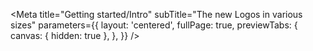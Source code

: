 
<Meta
  title="Getting started/Intro"
  subTitle="The new Logos in various sizes"
  parameters={{
    layout: 'centered',
    fullPage: true,
    previewTabs: {
      canvas: { hidden: true },
    },
  }}
/>

<Intro />
